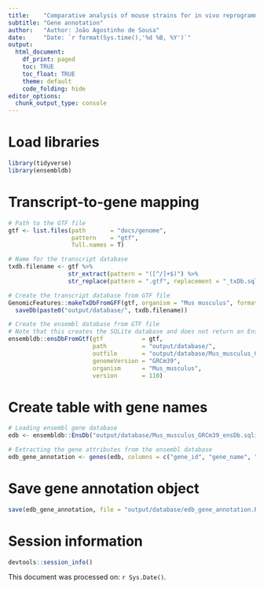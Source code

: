 ```yaml
---
title:    "Comparative analysis of mouse strains for in vivo reprogramming"
subtitle: "Gene annotation"
author:   "Author: João Agostinho de Sousa"
date:     "Date: `r format(Sys.time(),'%d %B, %Y')`"
output:
  html_document:
    df_print: paged
    toc: TRUE
    toc_float: TRUE
    theme: default
    code_folding: hide
editor_options:
  chunk_output_type: console
---
```


# Load libraries
```r

library(tidyverse)
library(ensembldb)

```

# Transcript-to-gene mapping
```r

# Path to the GTF file 
gtf <- list.files(path       = "docs/genome",
                  pattern    = "gtf",
                  full.names = T)

# Name for the transcript database 
txdb.filename <- gtf %>%
                 str_extract(pattern = "([^/]+$)") %>%
                 str_replace(pattern = ".gtf", replacement = "_txDb.sqlite")

# Create the transcript database from GTF file
GenomicFeatures::makeTxDbFromGFF(gtf, organism = "Mus musculus", format = "gtf") %>%
  saveDb(paste0("output/database/", txdb.filename))

# Create the ensembl database from GTF file
# Note that this creates the SQLite database and does not return an EnsDb.
ensembldb::ensDbFromGtf(gtf           = gtf,
                        path          = "output/database/",
                        outfile       = "output/database/Mus_musculus_GRCm39_ensDb.sqlite",
                        genomeVersion = "GRCm39",
                        organism      = "Mus_musculus",
                        version       = 110)

```

# Create table with gene names
```r

# Loading ensembl gene database
edb <- ensembldb::EnsDb("output/database/Mus_musculus_GRCm39_ensDb.sqlite")

# Extracting the gene attributes from the ensembl database 
edb_gene_annotation <- genes(edb, columns = c("gene_id", "gene_name", "gene_biotype")) %>% as.data.frame()

```

# Save gene annotation object
```r

save(edb_gene_annotation, file = "output/database/edb_gene_annotation.RData")

```

# Session information
```r

devtools::session_info()

```

This document was processed on: `r Sys.Date()`.
